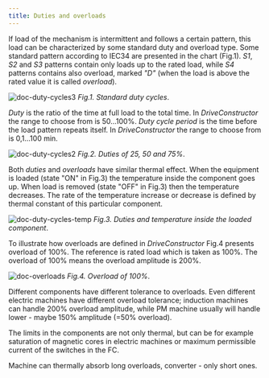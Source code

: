 ```yaml
---
title: Duties and overloads
---
```


If load of the mechanism is intermittent and follows a certain pattern, this
load can be characterized by some standard duty and overload type. Some standard
pattern according to IEC34 are presented in the chart (Fig.1). _S1_, _S2_ and
_S3_ patterns contain only loads up to the rated load, while _S4_ patterns
contains also overload, marked _"D"_ (when the load is above the rated value it
is called _overload_).

![doc-duty-cycles3](./images/duty_cycles3.png) _Fig.1. Standard duty cycles_.

_Duty_ is the ratio of the time at full load to the total time. In
_DriveConstructor_ the range to choose from is 50...100%. _Duty cycle period_ is
the time before the load pattern repeats itself. In _DriveConstructor_ the range
to choose from is 0,1...100 min.

![doc-duty-cycles2](./images/duty_cycles2.png) _Fig.2. Duties of 25, 50 and
75%_.

Both _duties_ and _overloads_ have similar thermal effect. When the equipment is
loaded (state "ON" in Fig.3) the temperature inside the component goes up. When
load is removed (state "OFF" in Fig.3) then the temperature decreases. The rate
of the temperature increase or decrease is defined by thermal constant of this
particular component.

![doc-duty-cycles-temp](./images/duty_cycles_temp.png) _Fig.3. Duties and
temperature inside the loaded component_.

To illustrate how overloads are defined in _DriveConstructor_ Fig.4 presents
overload of 100%. The reference is rated load which is taken as 100%. The
overload of 100% means the overload amplitude is 200%.

![doc-overloads](./images/overloads.png) _Fig.4. Overload of 100%_.

Different components have different tolerance to overloads. Even different
electric machines have different overload tolerance; induction machines can
handle 200% overload amplitude, while PM machine usually will handle lower -
maybe 150% amplitude (=50% overload).

The limits in the components are not only thermal, but can be for example
saturation of magnetic cores in electric machines or maximum permissible current
of the switches in the FC.

Machine can thermally absorb long overloads, converter - only short ones.

